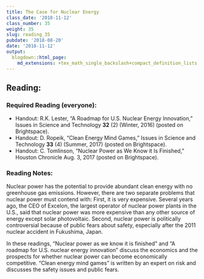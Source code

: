 ```yaml
---
title: The Case for Nuclear Energy
class_date: '2018-11-12'
class_number: 35
weight: 35
slug: reading_35
pubdate: '2018-08-20'
date: '2018-11-12'
output:
  blogdown::html_page:
    md_extensions: +tex_math_single_backslash+compact_definition_lists
---
```

## Reading:

### Required Reading (everyone):
* Handout: R.K. Lester, "A Roadmap for U.S. Nuclear Energy Innovation," Issues in Science and Technology **32** (2) (Winter, 2016) (posted on Brightspace).
* Handout: D. Ropeik, "Clean Energy Mind Games," Issues in Science and Technology **33** (4) (Summer, 2017) (posted on Brightspace).
* Handout: C. Tomlinson, "Nuclear Power as We Know it Is Finished," Houston Chronicle Aug. 3, 2017 (posted on Brightspace).

### Reading Notes:

Nuclear power has the potential to provide abundant clean energy with no greenhouse gas emissions. However, there are two separate problems that nuclear power must contend with: First, it is very expensive. Several years ago, the CEO of Excelon, the largest operator of nuclear power plants in the U.S., said that nuclear power was more expensive than any other source of energy except solar photovoltaic. Second, nuclear power is politically controversial because of public fears about safety, especially after the 2011 nuclear accident in Fukushima, Japan.

In these readings, "Nuclear power as we know it is finished" and "A roadmap for U.S. nuclear energy innovation" discuss the economics and the prospects for whether nuclear power can become economically competitive. "Clean energy mind games" is written by an expert on risk and discusses the safety issues and public fears.
